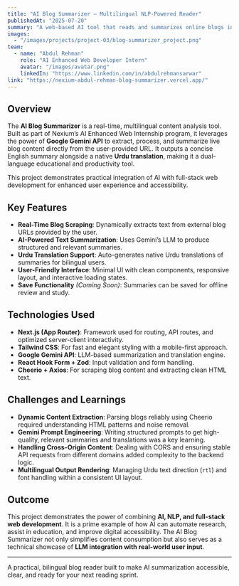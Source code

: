 ```yaml
---
title: "AI Blog Summarizer – Multilingual NLP-Powered Reader"
publishedAt: "2025-07-20"
summary: "A web-based AI tool that reads and summarizes online blogs in real-time, with both English summaries and Urdu translations. Designed to showcase practical applications of AI in web development using modern tools like Gemini API, Next.js, and Tailwind."
images:
  - "/images/projects/project-03/blog-summarizer_project.png"
team:
  - name: "Abdul Rehman"
    role: "AI Enhanced Web Developer Intern"
    avatar: "/images/avatar.png"
    linkedIn: "https://www.linkedin.com/in/abdulrehmansarwar"
link: "https://nexium-abdul-rehman-blog-summarizer.vercel.app/"
---
```


## Overview

The **AI Blog Summarizer** is a real-time, multilingual content analysis tool. Built as part of Nexium’s AI Enhanced Web Internship program, it leverages the power of **Google Gemini API** to extract, process, and summarize live blog content directly from the user-provided URL. It outputs a concise English summary alongside a native **Urdu translation**, making it a dual-language educational and productivity tool.

This project demonstrates practical integration of AI with full-stack web development for enhanced user experience and accessibility.

## Key Features

- **Real-Time Blog Scraping**: Dynamically extracts text from external blog URLs provided by the user.
- **AI-Powered Text Summarization**: Uses Gemini’s LLM to produce structured and relevant summaries.
- **Urdu Translation Support**: Auto-generates native Urdu translations of summaries for bilingual users.
- **User-Friendly Interface**: Minimal UI with clean components, responsive layout, and interactive loading states.
- **Save Functionality** *(Coming Soon)*: Summaries can be saved for offline review and study.

## Technologies Used

- **Next.js (App Router)**: Framework used for routing, API routes, and optimized server-client interactivity.
- **Tailwind CSS**: For fast and elegant styling with a mobile-first approach.
- **Google Gemini API**: LLM-based summarization and translation engine.
- **React Hook Form + Zod**: Input validation and form handling.
- **Cheerio + Axios**: For scraping blog content and extracting clean HTML text.

## Challenges and Learnings

- **Dynamic Content Extraction**: Parsing blogs reliably using Cheerio required understanding HTML patterns and noise removal.
- **Gemini Prompt Engineering**: Writing structured prompts to get high-quality, relevant summaries and translations was a key learning.
- **Handling Cross-Origin Content**: Dealing with CORS and ensuring stable API requests from different domains added complexity to the backend logic.
- **Multilingual Output Rendering**: Managing Urdu text direction (`rtl`) and font handling within a consistent UI layout.

## Outcome

This project demonstrates the power of combining **AI, NLP, and full-stack web development**. It is a prime example of how AI can automate research, assist in education, and improve digital accessibility. The AI Blog Summarizer not only simplifies content consumption but also serves as a technical showcase of **LLM integration with real-world user input**.

---

A practical, bilingual blog reader built to make AI summarization accessible, clear, and ready for your next reading sprint.
